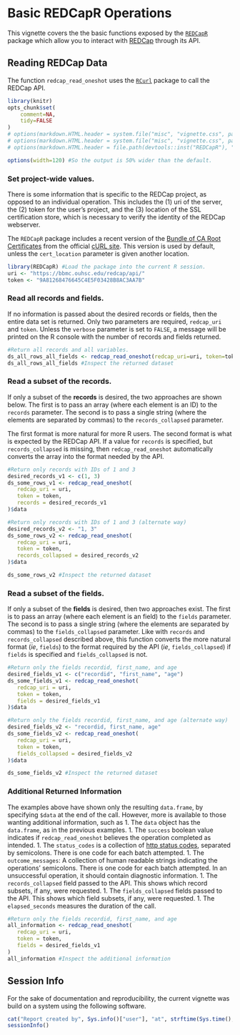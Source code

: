 <!--
%\VignetteEngine{knitr::knitr}
%\VignetteIndexEntry{Basic REDCapR Operations}
-->

<!-- rmarkdown v1 -->

# Basic REDCapR Operations
This vignette covers the the basic functions exposed by the [`REDCapR`](https://github.com/OuhscCcanMiechvEvaluation/REDCapR) package which allow you to interact with [REDCap](http://www.project-redcap.org/) through its API.

## Reading REDCap Data
The function `redcap_read_oneshot` uses the [`RCurl`](http://cran.r-project.org/web/packages/RCurl/index.html) package to call the REDCap API.
```{r set_options, echo=FALSE, results='hide'}
library(knitr)
opts_chunk$set(
    comment=NA, 
    tidy=FALSE
)
# options(markdown.HTML.header = system.file("misc", "vignette.css", package = "knitr"))
# options(markdown.HTML.header = system.file("misc", "vignette.css", package = "REDCapR"))
# options(markdown.HTML.header = file.path(devtools::inst("REDCapR"), "misc", "vignette.css"))

options(width=120) #So the output is 50% wider than the default.
```

### Set project-wide values.
There is some information that is specific to the REDCap project, as opposed to an individual operation.  This includes the (1) uri of the server, the (2) token for the user's project, and the (3) location of the SSL certification store, which is necessary to verify the identity of the REDCap webserver.  

The `REDCapR` package includes a recent version of the [Bundle of CA Root Certificates](http://curl.haxx.se/ca/cacert.pem) from the official [cURL site](http://curl.haxx.se).  This version is used by default, unless the `cert_location` parameter is given another location.

```{r project_values}
library(REDCapR) #Load the package into the current R session.
uri <- "https://bbmc.ouhsc.edu/redcap/api/"
token <- "9A81268476645C4E5F03428B8AC3AA7B"
```

### Read all records and fields.
If no information is passed about the desired records or fields, then the entire data set is returned.  Only two parameters are required, `redcap_uri` and `token`.  Unless the `verbose` parameter is set to `FALSE`, a message will be printed on the R console with the number of records and fields returned.

```{r return_all}
#Return all records and all variables.
ds_all_rows_all_fields <- redcap_read_oneshot(redcap_uri=uri, token=token)$data
ds_all_rows_all_fields #Inspect the returned dataset
```

### Read a subset of the records.
If only a subset of the **records** is desired, the two approaches are shown below.  The first is to pass an array (where each element is an ID) to the `records` parameter.  The second is to pass a single string (where the elements are separated by commas) to the `records_collapsed` parameter.  

The first format is more natural for more R users.  The second format is what is expected by the REDCap API.  If a value for `records` is specified, but `records_collapsed` is missing, then `redcap_read_oneshot` automatically converts the array into the format needed by the API.

```{r read_row_subset, results='hold'}
#Return only records with IDs of 1 and 3
desired_records_v1 <- c(1, 3)
ds_some_rows_v1 <- redcap_read_oneshot(
   redcap_uri = uri, 
   token = token, 
   records = desired_records_v1
)$data

#Return only records with IDs of 1 and 3 (alternate way)
desired_records_v2 <- "1, 3"
ds_some_rows_v2 <- redcap_read_oneshot(
   redcap_uri = uri, 
   token = token, 
   records_collapsed = desired_records_v2
)$data

ds_some_rows_v2 #Inspect the returned dataset
```

### Read a subset of the fields.
If only a subset of the **fields** is desired, then two approaches exist.  The first is to pass an array (where each element is an field) to the `fields` parameter.  The second is to pass a single string (where the elements are separated by commas) to the `fields_collapsed` parameter. Like with `records` and `records_collapsed` described above, this function converts the more natural format (*ie*, `fields`) to the format required by the API (*ie*, `fields_collapsed`) if `fields` is specified and `fields_collapsed` is not.

```{r read_field_subset}
#Return only the fields recordid, first_name, and age
desired_fields_v1 <- c("recordid", "first_name", "age")
ds_some_fields_v1 <- redcap_read_oneshot(
   redcap_uri = uri, 
   token = token, 
   fields = desired_fields_v1
)$data

#Return only the fields recordid, first_name, and age (alternate way)
desired_fields_v2 <- "recordid, first_name, age"
ds_some_fields_v2 <- redcap_read_oneshot(
   redcap_uri = uri, 
   token = token, 
   fields_collapsed = desired_fields_v2
)$data

ds_some_fields_v2 #Inspect the returned dataset
```

### Additional Returned Information
The examples above have shown only the resulting `data.frame`, by specifying `$data` at the end of the call.  However, more is available to those wanting additional information, such as
 1. The `data` object has the `data.frame`, as in the previous examples.
 1. The `success` boolean value indicates if `redcap_read_oneshot` believes the operation completed as intended.
 1. The `status_codes` is a collection of [http status codes](http://en.wikipedia.org/wiki/List_of_HTTP_status_codes), separated by semicolons.  There is one code for each batch attempted.
 1. The `outcome_messages`: A collection of human readable strings indicating the operations' semicolons.  There is one code for each batch attempted.  In an unsuccessful operation, it should contain diagnostic information.
 1. The `records_collapsed` field passed to the API.  This shows which record subsets, if any, were requested.
 1. The `fields_collapsed` fields passed to the API.  This shows which field subsets, if any, were requested.
 1. The `elapsed_seconds` measures the duration of the call. 

```{r read_not_just_dataframe}
#Return only the fields recordid, first_name, and age
all_information <- redcap_read_oneshot(
   redcap_uri = uri, 
   token = token, 
   fields = desired_fields_v1
)
all_information #Inspect the additional information
```

## Session Info
For the sake of documentation and reproducibility, the current vignette was build on a system using the following software.

```{r session_info, echo=FALSE}
cat("Report created by", Sys.info()["user"], "at", strftime(Sys.time(), "%F, %T %z"))
sessionInfo()
```

